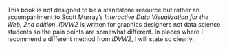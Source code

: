 This book is not designed to be a standalone resource but rather an accompaniment to Scott Murray’s *Interactive Data Visualization for the Web, 2nd edition*. *IDVW2* is written for graphics designers not data science students so the pain points are somewhat different. In places where I recommend a different method from *IDVW2*, I will state so clearly.

